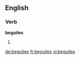 
==English==

===Verb===
'''beguiles'''

# {{third-person singular of|[[beguile]]}}

[[de:beguiles]]
[[fr:beguiles]]
[[vi:beguiles]]